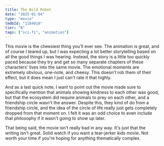 ```yaml
---
title: The Wild Robot
date: "2025-01-04"
type: "movie"
tmdbId: "1184918"
tier: "B"
tags: ["sci-fi", "animation"]
---
```

This movie is the cheesiest thing you'll ever see. The animation is great, and of course I teared up, but I was expecting a lot better storytelling based on all the good things I was hearing. Instead, the story is a little too quickly paced because they try and get so many separate chapters of these characters' lives into the same movie. The emotional moments are extremely obvious, one-note, and cheesy. This doesn't rob them of their effect, but it does mean I just can't rate it that highly.

And as a last quick note, I want to point out the movie made sure to specifically mention that animals showing kindness to each other was good, but that the ecosystem did require animals to prey on each other, and a friendship circle wasn't the answer. Despite this, they kind of do from a friendship circle, and the idea of the circle of life really just gets completely dropped from that moment on. I felt it was an odd choice to even include that philosophy if it wasn't going to show up later.

That being said, the movie isn't really bad in any way. It's just that the writing isn't great. Solid watch if you want a tear-jerker kids movie. Not worth your time if you're hoping for anything thematically complex.

